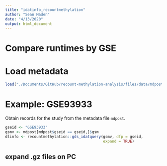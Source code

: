 ```yaml
---
title: "idatinfo_recountmethylation"
author: "Sean Maden"
date: "4/13/2020"
output: html_document
---
```


# Compare runtimes by GSE

# Load metadata

```r
load("./Documents/GitHub/recount-methylation-analysis/files/data/mdpost_all-gsm-md.rda")

```

# Example: GSE93933

Obtain records for the study from the metadata file `mdpost`.

```r
gseid <- "GSE93933"
gsmv <- mdpost[mdpost$gseid == gseid,]$gsm
dlinfo <- recountmethylation::gds_idatquery(gsmv, dfp = gseid, 
                                            expand = TRUE)
```

## expand .gz files on PC
```{}
```














